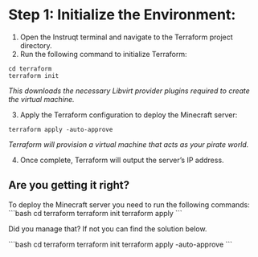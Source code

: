 # Step 1: Initialize the Environment:
 1. Open the Instruqt terminal and navigate to the Terraform project directory.
 2. Run the following command to initialize Terraform:

 ```
cd terraform
terraform init
```
*_This downloads the necessary Libvirt provider plugins required to create the virtual machine_.*

3. Apply the Terraform configuration to deploy the Minecraft server:

```
terraform apply -auto-approve
```
*_Terraform will provision a virtual machine that acts as your pirate world_.*

4. Once complete, Terraform will output the server’s IP address.

## Are you getting it right?

<Task id="apply_terraform_configuration">
To deploy the Minecraft server you need to run the following commands:
```bash
cd terraform
terraform init
terraform apply
```
</Task>

Did you manage that? If not you can find the solution below.

<Solution title="Solution: terraform apply">
```bash
cd terraform
terraform init
terraform apply -auto-approve
```
</Solution>